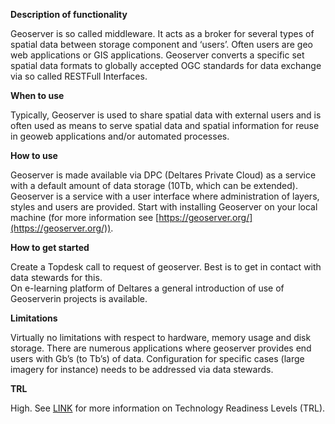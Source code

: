 **Description of functionality**

Geoserver is so called middleware. It acts as a broker for several types of spatial data between storage component and ‘users’. Often users are geo web applications or GIS applications. Geoserver converts a specific set spatial data formats to globally accepted OGC standards for data exchange via so called RESTFull Interfaces.

**When to use**

Typically, Geoserver is used to share spatial data with external users and is often used as means to serve spatial data and spatial information for reuse in geoweb applications and/or automated processes.

**How to use**

Geoserver is made available via DPC (Deltares Private Cloud) as a service with a default amount of data storage (10Tb, which can be extended). Geoserver is a service with a user interface where administration of layers, styles and users are provided. Start with installing Geoserver on your local machine (for more information see [https://geoserver.org/](https://geoserver.org/)).

**How to get started**

Create a Topdesk call to request of geoserver. Best is to get in contact with data stewards for this.  
On e-learning platform of Deltares a general introduction of use of Geoserverin projects is available.

**Limitations**

Virtually no limitations with respect to hardware, memory usage and disk storage. There are numerous applications where geoserver provides end users with Gb’s (to Tb’s) of data. Configuration for specific cases (large imagery for instance) needs to be addressed via data stewards.

**TRL**

High. See [LINK](/storage-finder/trl)  for more information on Technology Readiness Levels (TRL).

